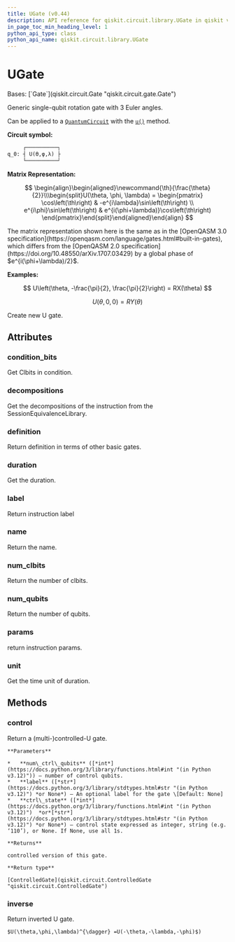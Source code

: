 ```yaml
---
title: UGate (v0.44)
description: API reference for qiskit.circuit.library.UGate in qiskit v0.44
in_page_toc_min_heading_level: 1
python_api_type: class
python_api_name: qiskit.circuit.library.UGate
---
```


# UGate

<Class id="qiskit.circuit.library.UGate" isDedicatedPage={true} github="https://github.com/qiskit/qiskit/tree/stable/0.25/qiskit/circuit/library/standard_gates/u.py" signature="qiskit.circuit.library.UGate(theta, phi, lam, label=None)" modifiers="class">
  Bases: [`Gate`](qiskit.circuit.Gate "qiskit.circuit.gate.Gate")

  Generic single-qubit rotation gate with 3 Euler angles.

  Can be applied to a [`QuantumCircuit`](qiskit.circuit.QuantumCircuit "qiskit.circuit.QuantumCircuit") with the [`u()`](qiskit.circuit.QuantumCircuit#u "qiskit.circuit.QuantumCircuit.u") method.

  **Circuit symbol:**

  ```python
       ┌──────────┐
  q_0: ┤ U(ϴ,φ,λ) ├
       └──────────┘
  ```

  **Matrix Representation:**

$$
\begin{align}\begin{aligned}\newcommand{\th}{\frac{\theta}{2}}\\\begin{split}U(\theta, \phi, \lambda) =
\begin{pmatrix}
\cos\left(\th\right)          & -e^{i\lambda}\sin\left(\th\right) \\
e^{i\phi}\sin\left(\th\right) & e^{i(\phi+\lambda)}\cos\left(\th\right)
\end{pmatrix}\end{split}\end{aligned}\end{align} 
$$

  <Admonition title="Note" type="note">
    The matrix representation shown here is the same as in the [OpenQASM 3.0 specification](https://openqasm.com/language/gates.html#built-in-gates), which differs from the [OpenQASM 2.0 specification](https://doi.org/10.48550/arXiv.1707.03429) by a global phase of $e^{i(\phi+\lambda)/2}$.
  </Admonition>

  **Examples:**

$$
U\left(\theta, -\frac{\pi}{2}, \frac{\pi}{2}\right) = RX(\theta)
$$

$$
U(\theta, 0, 0) = RY(\theta)
$$

  Create new U gate.

  ## Attributes

  ### condition\_bits

  <Attribute id="qiskit.circuit.library.UGate.condition_bits">
    Get Clbits in condition.
  </Attribute>

  ### decompositions

  <Attribute id="qiskit.circuit.library.UGate.decompositions">
    Get the decompositions of the instruction from the SessionEquivalenceLibrary.
  </Attribute>

  ### definition

  <Attribute id="qiskit.circuit.library.UGate.definition">
    Return definition in terms of other basic gates.
  </Attribute>

  ### duration

  <Attribute id="qiskit.circuit.library.UGate.duration">
    Get the duration.
  </Attribute>

  ### label

  <Attribute id="qiskit.circuit.library.UGate.label">
    Return instruction label
  </Attribute>

  ### name

  <Attribute id="qiskit.circuit.library.UGate.name">
    Return the name.
  </Attribute>

  ### num\_clbits

  <Attribute id="qiskit.circuit.library.UGate.num_clbits">
    Return the number of clbits.
  </Attribute>

  ### num\_qubits

  <Attribute id="qiskit.circuit.library.UGate.num_qubits">
    Return the number of qubits.
  </Attribute>

  ### params

  <Attribute id="qiskit.circuit.library.UGate.params">
    return instruction params.
  </Attribute>

  ### unit

  <Attribute id="qiskit.circuit.library.UGate.unit">
    Get the time unit of duration.
  </Attribute>

  ## Methods

  ### control

  <Function id="qiskit.circuit.library.UGate.control" signature="control(num_ctrl_qubits=1, label=None, ctrl_state=None)">
    Return a (multi-)controlled-U gate.

    **Parameters**

    *   **num\_ctrl\_qubits** ([*int*](https://docs.python.org/3/library/functions.html#int "(in Python v3.12)")) – number of control qubits.
    *   **label** ([*str*](https://docs.python.org/3/library/stdtypes.html#str "(in Python v3.12)") *or None*) – An optional label for the gate \[Default: None]
    *   **ctrl\_state** ([*int*](https://docs.python.org/3/library/functions.html#int "(in Python v3.12)")  *or*[*str*](https://docs.python.org/3/library/stdtypes.html#str "(in Python v3.12)") *or None*) – control state expressed as integer, string (e.g. ‘110’), or None. If None, use all 1s.

    **Returns**

    controlled version of this gate.

    **Return type**

    [ControlledGate](qiskit.circuit.ControlledGate "qiskit.circuit.ControlledGate")
  </Function>

  ### inverse

  <Function id="qiskit.circuit.library.UGate.inverse" signature="inverse()">
    Return inverted U gate.

    $U(\theta,\phi,\lambda)^{\dagger} =U(-\theta,-\lambda,-\phi)$)
  </Function>
</Class>

